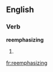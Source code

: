 ==English==

===Verb===
'''reemphasizing'''

# {{third-person singular of|[[reemphasize]]}}

[[fr:reemphasizing]]